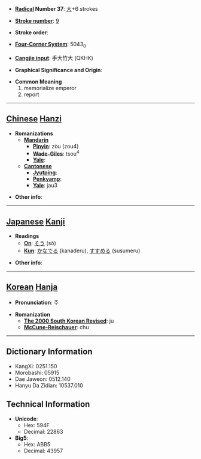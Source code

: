 * '''[[Wiktionary:Chinese radical index| Radical]] Number 37''': [[Wiktionary:Chinese radical index 大|大]]+6 strokes

* '''[[Wiktionary:Chinese total strokes index|Stroke number]]''': [[Wiktionary:Chinese total strokes index 9|9]]

* '''Stroke order''': 

* '''[[Wiktionary:Chinese four corner index|Four-Corner System]]''': 5043<sub>0</sub>

* '''[[Wiktionary:Chinese Cangjie index|Cangjie input]]''': 手大竹大 (QKHK)

* '''Graphical Significance and Origin''': 

* '''Common Meaning'''
*#memorialize emperor
*# report


----

== [[Chinese]] [[Hanzi]] ==

* '''Romanizations'''
** '''[[Mandarin]]'''
*** '''[[Pinyin]]''': zòu (zou4)
*** '''[[Wade-Giles]]''': tsou<sup>4</sup>
*** '''[[Yale]]''': 
** '''[[Cantonese]]'''
*** '''[[Jyutping]]''':
*** '''[[Penkyamp]]''': 
*** '''[[Yale]]''': jau3

* '''Other info''': 

----

== [[Japanese]] [[Kanji]] ==

* '''Readings'''
** '''[[On]]''': [[そう]] (sō)
** '''[[Kun]]''': [[かなでる]] (kanaderu), [[すすめる]] (susumeru)

* '''Other info''':  

----

== [[Korean]] [[Hanja]] ==

* '''Pronunciation''': 주

* '''Romanization'''
** '''[[The 2000 South Korean Revised Romanization|The 2000 South Korean Revised]]''': ju
** '''[[McCune-Reischauer]]''': chu

----

== Dictionary Information ==

* KangXi: 0251.150
* Morobashi: 05915
* Dae Jaweon: 0512.140
* Hanyu Da Zidian: 10537.010

== Technical Information ==

* '''Unicode''':
** Hex: 594F
** Decimal: 22863
* '''Big5''':
** Hex: ABB5
** Decimal: 43957